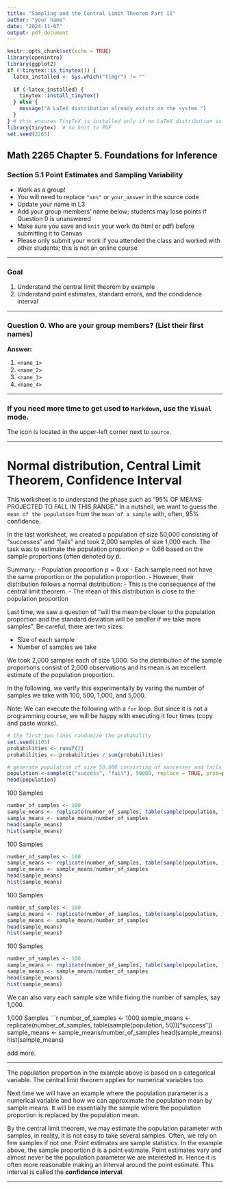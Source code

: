 ```yaml
---
title: "Sampling and the Central Limit Theorem Part II"
author: "your name"
date: "2024-11-07"
output: pdf_document
---
```


```r
knitr::opts_chunk$set(echo = TRUE)
library(openintro)
library(ggplot2)
if (!tinytex::is_tinytex()) {
  latex_installed <- Sys.which("tlmgr") != ""
  
  if (!latex_installed) {
    tinytex::install_tinytex()
  } else {
    message("A LaTeX distribution already exists on the system.")
  }
} # this ensures TinyTeX is installed only if no LaTeX distribution is found
library(tinytex)  # to knit to PDF
set.seed(2265)
```

## Math 2265 Chapter 5. Foundations for Inference
### Section 5.1 Point Estimates and Sampling Variability

- Work as a group!
- You will need to replace `"ans"` or `your_answer` in the source code
- Update your name in L3
- Add your group members' name below; students may lose points if Question 0 is unanswered
- Make sure you save and `knit` your work (to html or pdf) before submitting it to Canvas
- Please only submit your work if you attended the class and worked with other students; this is not an online course

---

### Goal

1. Understand the central limit theorem by example
1. Understand point estimates, standard errors, and the condidence interval

---

### Question 0. Who are your group members? (List their first names)

**Answer:** 

  1. `<name_1>`
  1. `<name_2>`
  1. `<name_3>`
  1. `<name_4>`

---

### If you need more time to get used to `Markdown`, use the `Visual` mode.

The icon is located in the upper-left corner next to `source`. 

---

# Normal distribution, Central Limit Theorem, Confidence Interval

This worksheet is to understand the phase such as "95% OF MEANS PROJECTED TO FALL IN THIS RANGE." In a nutshell, we want to guess the `mean of the population` from the `mean of a sample` with, often, 95% confidence. 

In the last worksheet, we created a population of size 50,000 consisting of "successes" and "fails" and took 2,000 samples of size 1,000 each. The task was to estimate the population proportion $p = 0.66$ based on the sample proportions (often denoted by $\hat{p}$. 

Summary:
- Population proportion $p = 0.xx$
- Each sample need not have the same proportion or the population proportion.
- However, their distribution follows a normal distribution:
  - This is the consequence of the central limit theorem. 
  - The mean of this distribution is close to the population proportion

Last time, we saw a question of "will the mean be closer to the population proportion and the standard deviation will be smaller if we take more samples". Be careful, there are two sizes:

- Size of each sample 
- Number of samples we take

We took 2,000 samples each of size 1,000. So the distribution of the sample proportions consist of 2,000 observations and its mean is an excellent estimate of the population proportion. 

In the following, we verify this experimentally by varing the number of samples we take with 
100, 500, 1,000, and 5,000. 

Note: We can execute the following with a `for` loop. But since it is not a programming course, we will be happy with executing it four times (copy and paste works). 

```r
# the first two lines randomize the probability
set.seed(1105)
probabilities <- runif(2)
probabilities <- probabilities / sum(probabilities)

# generate population of size 50,000 consisting of successes and fails
population <-sample(c("success", "fail"), 50000, replace = TRUE, prob=probabilities) 
head(population)
```

100 Samples
```r
number_of_samples <- 100
sample_means <- replicate(number_of_samples, table(sample(population, 1,000))["success"])
sample_means <- sample_means/number_of_samples
head(sample_means)
hist(sample_means)
```

100 Samples
```r
number_of_samples <- 100
sample_means <- replicate(number_of_samples, table(sample(population, 1,000))["success"])
sample_means <- sample_means/number_of_samples
head(sample_means)
hist(sample_means)
```

100 Samples
```r
number_of_samples <- 100
sample_means <- replicate(number_of_samples, table(sample(population, 1,000))["success"])
sample_means <- sample_means/number_of_samples
head(sample_means)
hist(sample_means)
```

100 Samples
```r
number_of_samples <- 100
sample_means <- replicate(number_of_samples, table(sample(population, 1,000))["success"])
sample_means <- sample_means/number_of_samples
head(sample_means)
hist(sample_means)
```

We can also vary each sample size while fixing the number of samples, say 1,000. 

1,000 Samples
```r
number_of_samples <- 1000
sample_means <- replicate(number_of_samples, table(sample(population, 50))["success"])
sample_means <- sample_means/number_of_samples
head(sample_means)
hist(sample_means)

add more.

---

The population proportion in the example above is based on a categorical variable. 
The central limit theorem applies for numerical variables too. 

Next time we will have an example where the population parameter is a numerical variable and how we can approximate the population mean by sample means. It will be essentially the sample where the population proportion is replaced by the population mean.

By the central limit theorem, we may estimate the population parameter with samples, in reality, it is not easy to take several samples. Often, we rely on few samples if not one. Point estimates are sample statistics. In the example above, the sample proportion $\hat{p}$ is a point estimate. Point estimates vary and almost never be the population parameter we are interested in. Hence it is often more reasonable making an interval around the point estimate. This interval is called the **confidence interval**. 


---


